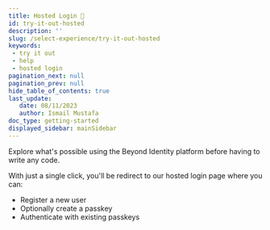 ```yaml
---
title: Hosted Login 🚀
id: try-it-out-hosted
description: ''
slug: /select-experience/try-it-out-hosted
keywords: 
 - try it out
 - help
 - hosted login
pagination_next: null
pagination_prev: null
hide_table_of_contents: true
last_update: 
   date: 08/11/2023
   author: Ismail Mustafa
doc_type: getting-started
displayed_sidebar: mainSidebar
---
```


Explore what's possible using the Beyond Identity platform before having to write any code.

With just a single click, you'll be redirect to our hosted login page where you can:
- Register a new user
- Optionally create a passkey
- Authenticate with existing passkeys


<TryItOut />